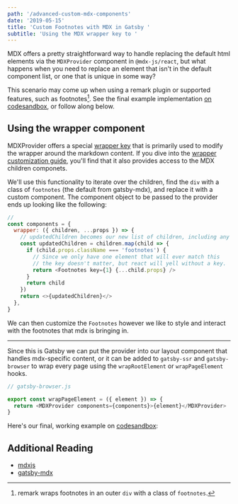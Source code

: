 ```yaml
---
path: '/advanced-custom-mdx-components'
date: '2019-05-15'
title: 'Custom Footnotes with MDX in Gatsby '
subtitle: 'Using the MDX wrapper key to '
---
```


MDX offers a pretty straightforward way to handle replacing the default html elements via the `MDXProvider` component in `@mdx-js/react`, but what happens when you need to replace an element that isn't in the default component list, or one that is unique in some way?

This scenario may come up when using a remark plugin or supported features, such as footnotes[^1]. See the final example implementation [on codesandbox](https://codesandbox.io/s/custommdxfootnotes-83mqi), or follow along below.

## Using the wrapper component

MDXProvider offers a special [wrapper key](https://mdxjs.com/getting-started#using-the-wrapper) that is primarily used to modify the wrapper around the markdown content. If you dive into the [wrapper customization guide](https://mdxjs.com/guides/wrapper-customization), you'll find that it also provides access to the MDX children componets.

We'll use this functionality to iterate over the children, find the `div` with a class of `footnotes` (the default from gatsby-mdx), and replace it with a custom component. The component object to be passed to the provider ends up looking like the following:

```js
//
const components = {
  wrapper: ({ children, ...props }) => {
    // updatedChildren becomes our new list of children, including any modifications
    const updatedChildren = children.map(child => {
      if (child.props.className === 'footnotes') {
        // Since we only have one element that will ever match this
        // the key doesn't matter, but react will yell without a key.
        return <Footnotes key={1} {...child.props} />
      }
      return child
    })
    return <>{updatedChildren}</>
  },
}
```

We can then customize the `Footnotes` however we like to style and interact with the footnotes that mdx is bringing in.

---

Since this is Gatsby we can put the provider into our layout component that handles mdx-specific content, or it can be added to `gatsby-ssr` and `gatsby-browser` to wrap every page using the `wrapRootElement` or `wrapPageElement` hooks.

```js
// gatsby-browser.js

export const wrapPageElement = ({ element }) => {
  return <MDXProvider components={components}>{element}</MDXProvider>
}
```

Here's our final, working example on [codesandbox](https://codesandbox.io/s/custommdxfootnotes-83mqi):

<CodeEmbed
  service="codesandbox"
  name="custommdxfootnotes-83mqi"
  file="gatsby-browser.js"
/>

## Additional Reading

- [mdxjs](http://mdxjs.com/)
- [gatsby-mdx](http://gatsby-mdx.netlify.com/)

[^1]: remark wraps footnotes in an outer `div` with a class of `footnotes`.
